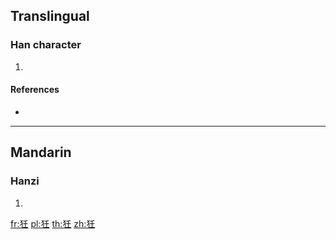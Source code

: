 ==Translingual==

===Han character===
{{Han char|rn=94|rad=犬|as=04|sn=7|four=42214|canj=KHHG}}

# {{defn|Han|sort=犬04}}

====References====
* {{Han ref|kx=0708.020|dkj=20292|dj=1120.080|hdz=21336.100|uh=72C5|ud=29381|bh=CB67|bd=52071}}

----

==Mandarin==

===Hanzi===
{{cmn-hanzi|pin=[[qīng]] ([[qing1]]), [[yí]] ([[yi2]]), [[yín]] ([[yin2]])|wg=ch'ing<sup>1</sup>, i<sup>2</sup>, yin<sup>2</sup>}}

# {{defn|lang=cmn|sort=犬04}}

[[fr:狅]]
[[pl:狅]]
[[th:狅]]
[[zh:狅]]